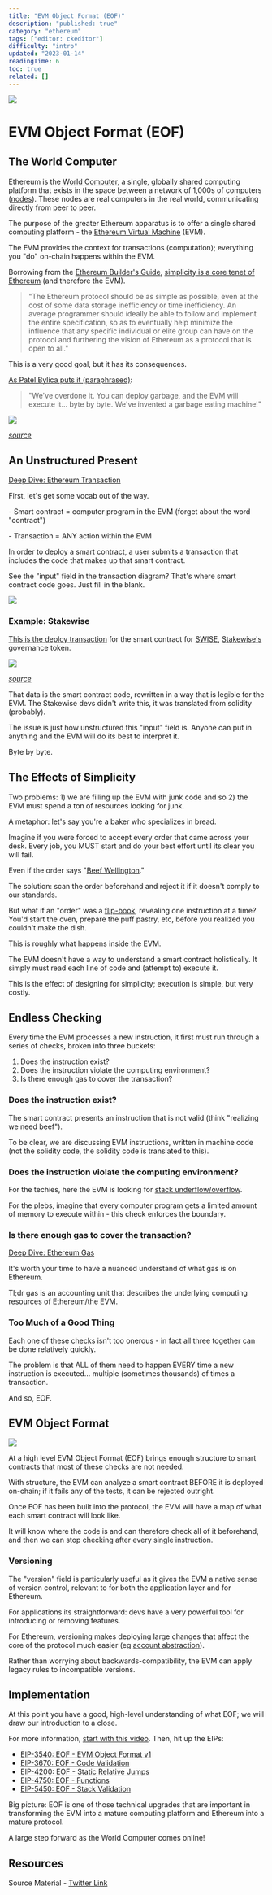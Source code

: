 ```yaml
---
title: "EVM Object Format (EOF)"
description: "published: true"
category: "ethereum"
tags: ["editor: ckeditor"]
difficulty: "intro"
updated: "2023-01-14"
readingTime: 6
toc: true
related: []
---
```


![](/images/eof-banner.png)

# EVM Object Format (EOF)

## The World Computer

Ethereum is the [World Computer](https://inevitableeth.com/home/ethereum/world-computer), a single, globally shared computing platform that exists in the space between a network of 1,000s of computers ([nodes](https://inevitableeth.com/home/ethereum/network/node)). These nodes are real computers in the real world, communicating directly from peer to peer. 

The purpose of the greater Ethereum apparatus is to offer a single shared computing platform - the [Ethereum Virtual Machine](https://inevitableeth.com/home/ethereum/evm) (EVM).

The EVM provides the context for transactions (computation); everything you "do" on-chain happens within the EVM.

Borrowing from the [Ethereum Builder's Guide](https://ethereumbuilders.gitbooks.io/guide/content/en/), [simplicity is a core tenet of Ethereum](https://ethereumbuilders.gitbooks.io/guide/content/en/design_philosophy.html) (and therefore the EVM).

> "The Ethereum protocol should be as simple as possible, even at the cost of some data storage inefficiency or time inefficiency. An average programmer should ideally be able to follow and implement the entire specification, so as to eventually help minimize the influence that any specific individual or elite group can have on the protocol and furthering the vision of Ethereum as a protocol that is open to all."

This is a very good goal, but it has its consequences.

[As Patel Bylica puts it (paraphrased)](https://www.youtube.com/watch?v=pyxtgilJgKg):

> "We've overdone it. You can deploy garbage, and the EVM will execute it... byte by byte. We've invented a garbage eating machine!"

![](/images/eof-1.png)

[*source*](https://www.youtube.com/watch?v=pyxtgilJgKg)

## An Unstructured Present

[Deep Dive: Ethereum Transaction](/ethereum/blockchain/transaction)

First, let's get some vocab out of the way.

\- Smart contract = computer program in the EVM (forget about the word "contract")

\- Transaction = ANY action within the EVM

In order to deploy a smart contract, a user submits a transaction that includes the code that makes up that smart contract.

See the "input" field in the transaction diagram? That's where smart contract code goes. Just fill in the blank.

![](/images/transaction-full-txn.jpeg)

### Example: Stakewise

[This is the deploy transaction](https://etherscan.io/tx/0x2ea1150808638522d935c7d66b6d67782389b5123682ca466c9b97ac0eb0c050) for the smart contract for [SWISE](https://www.coingecko.com/en/coins/stakewise), [Stakewise's](https://stakewise.io/) governance token.

![](/images/eof-2.png)

[*source*](https://etherscan.io/tx/0x2ea1150808638522d935c7d66b6d67782389b5123682ca466c9b97ac0eb0c050)

That data is the smart contract code, rewritten in a way that is legible for the EVM. The Stakewise devs didn't write this, it was translated from solidity (probably).

The issue is just how unstructured this "input" field is. Anyone can put in anything and the EVM will do its best to interpret it.

Byte by byte.

## The Effects of Simplicity

Two problems: 1) we are filling up the EVM with junk code and so 2) the EVM must spend a ton of resources looking for junk.

A metaphor: let's say you're a baker who specializes in bread.

Imagine if you were forced to accept every order that came across your desk. Every job, you MUST start and do your best effort until its clear you will fail.

Even if the order says "[Beef Wellington](https://en.wikipedia.org/wiki/Beef_Wellington)."

The solution: scan the order beforehand and reject it if it doesn't comply to our standards.

But what if an "order" was a [flip-book](https://www.youtube.com/watch?v=Un-BdBSOGKY), revealing one instruction at a time? You'd start the oven, prepare the puff pastry, etc, before you realized you couldn't make the dish.

This is roughly what happens inside the EVM. 

The EVM doesn't have a way to understand a smart contract holistically. It simply must read each line of code and (attempt to) execute it.

This is the effect of designing for simplicity; execution is simple, but very costly.

## Endless Checking

Every time the EVM processes a new instruction, it first must run through a series of checks, broken into three buckets:

1.  Does the instruction exist?
2.  Does the instruction violate the computing environment?
3.  Is there enough gas to cover the transaction?

### Does the instruction exist?

The smart contract presents an instruction that is not valid (think "realizing we need beef").

To be clear, we are discussing EVM instructions, written in machine code (not the solidity code, the solidity code is translated to this).

### Does the instruction violate the computing environment?

For the techies, here the EVM is looking for [stack underflow/overflow](https://study.com/academy/lesson/what-is-stack-overflow-errors-exceptions-causes.html).

For the plebs, imagine that every computer program gets a limited amount of memory to execute within - this check enforces the boundary.

### Is there enough gas to cover the transaction?

[Deep Dive: Ethereum Gas](/concepts/gas)

It's worth your time to have a nuanced understand of what gas is on Ethereum. 

Tl;dr gas is an accounting unit that describes the underlying computing resources of Ethereum/the EVM.

### Too Much of a Good Thing

Each one of these checks isn't too onerous - in fact all three together can be done relatively quickly.

The problem is that ALL of them need to happen EVERY time a new instruction is executed... multiple (sometimes thousands) of times a transaction.

And so, EOF.

## EVM Object Format

![](/images/eof-3.png)

At a high level EVM Object Format (EOF) brings enough structure to smart contracts that most of these checks are not needed.

With structure, the EVM can analyze a smart contract BEFORE it is deployed on-chain; if it fails any of the tests, it can be rejected outright.

Once EOF has been built into the protocol, the EVM will have a map of what each smart contract will look like.

It will know where the code is and can therefore check all of it beforehand, and then we can stop checking after every single instruction.

### Versioning

The "version" field is particularly useful as it gives the EVM a native sense of version control, relevant to for both the application layer and for Ethereum.

For applications its straightforward: devs have a very powerful tool for introducing or removing features.

For Ethereum, versioning makes deploying large changes that affect the core of the protocol much easier (eg [account abstraction](/ethereum/upgrades/consensus-updates/account-abstraction)).

Rather than worrying about backwards-compatibility, the EVM can apply legacy rules to incompatible versions.

## Implementation

At this point you have a good, high-level understanding of what EOF; we will draw our introduction to a close.

For more information, [start with this video](https://www.youtube.com/watch?v=pyxtgilJgKg). Then, hit up the EIPs:

*   [EIP-3540: EOF - EVM Object Format v1](https://eips.ethereum.org/EIPS/eip-3540)
*   [EIP-3670: EOF - Code Validation](https://eips.ethereum.org/EIPS/eip-3670)
*   [EIP-4200: EOF - Static Relative Jumps](https://eips.ethereum.org/EIPS/eip-4200)
*   [EIP-4750: EOF - Functions](https://eips.ethereum.org/EIPS/eip-4750)
*   [EIP-5450: EOF - Stack Validation](https://eips.ethereum.org/EIPS/eip-5450)

Big picture: EOF is one of those technical upgrades that are important in transforming the EVM into a mature computing platform and Ethereum into a mature protocol.

A large step forward as the World Computer comes online!

## Resources

Source Material - [Twitter Link](https://twitter.com/SalomonCrypto/status/1614432919430516739)
